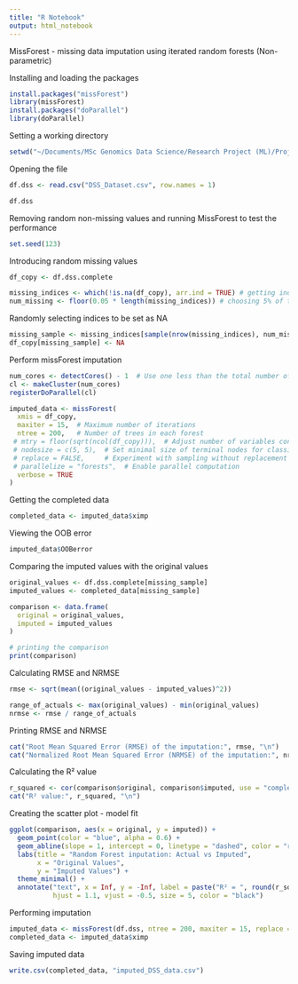 ```yaml
---
title: "R Notebook"
output: html_notebook
---
```


MissForest - missing data imputation using iterated random forests (Non-parametric)


Installing and loading the packages
```r
install.packages("missForest")
library(missForest)
install.packages("doParallel")
library(doParallel)
```

Setting a working directory 
```r
setwd("~/Documents/MSc Genomics Data Science/Research Project (ML)/Project Data")
```

Opening the file
```r
df.dss <- read.csv("DSS_Dataset.csv", row.names = 1)

df.dss
```

Removing random non-missing values and running MissForest to test the performance
```r
set.seed(123) 
```

Introducing random missing values
```r
df_copy <- df.dss.complete

missing_indices <- which(!is.na(df_copy), arr.ind = TRUE) # getting indices of non-missing values
num_missing <- floor(0.05 * length(missing_indices)) # choosing 5% of the data to be missing
```

Randomly selecting indices to be set as NA
```r
missing_sample <- missing_indices[sample(nrow(missing_indices), num_missing), ]
df_copy[missing_sample] <- NA
```

Perform missForest imputation
```r
num_cores <- detectCores() - 1  # Use one less than the total number of available cores
cl <- makeCluster(num_cores)
registerDoParallel(cl)

imputed_data <- missForest(
  xmis = df_copy,
  maxiter = 15,  # Maximum number of iterations
  ntree = 200,   # Number of trees in each forest
 # mtry = floor(sqrt(ncol(df_copy))),  # Adjust number of variables considered at each split
 # nodesize = c(5, 5),  # Set minimal size of terminal nodes for classification and regression
 # replace = FALSE,     # Experiment with sampling without replacement
 # parallelize = "forests",  # Enable parallel computation
  verbose = TRUE
)     
```

Getting the completed data 
```r
completed_data <- imputed_data$ximp
```

Viewing the OOB error
```r
imputed_data$OOBerror 
```

Comparing the imputed values with the original values
```r
original_values <- df.dss.complete[missing_sample]
imputed_values <- completed_data[missing_sample]

comparison <- data.frame(
  original = original_values,
  imputed = imputed_values
)

# printing the comparison
print(comparison)
```

Calculating RMSE and NRMSE
```r
rmse <- sqrt(mean((original_values - imputed_values)^2))

range_of_actuals <- max(original_values) - min(original_values)
nrmse <- rmse / range_of_actuals
```



Printing RMSE and NRMSE
```r
cat("Root Mean Squared Error (RMSE) of the imputation:", rmse, "\n")
cat("Normalized Root Mean Squared Error (NRMSE) of the imputation:", nrmse, "\n")
```

Calculating the R² value
```r
r_squared <- cor(comparison$original, comparison$imputed, use = "complete.obs")^2
cat("R² value:", r_squared, "\n")
```

Creating the scatter plot - model fit
```r
ggplot(comparison, aes(x = original, y = imputed)) +
  geom_point(color = "blue", alpha = 0.6) +
  geom_abline(slope = 1, intercept = 0, linetype = "dashed", color = "red") +
  labs(title = "Random Forest inputation: Actual vs Imputed",
       x = "Original Values",
       y = "Imputed Values") +
  theme_minimal() +
  annotate("text", x = Inf, y = -Inf, label = paste("R² = ", round(r_squared, 3)), 
           hjust = 1.1, vjust = -0.5, size = 5, color = "black")
```

Performing imputation
```r
imputed_data <- missForest(df.dss, ntree = 200, maxiter = 15, replace = TRUE)
completed_data <- imputed_data$ximp
```
Saving imputed data
```r
write.csv(completed_data, "imputed_DSS_data.csv")
```




